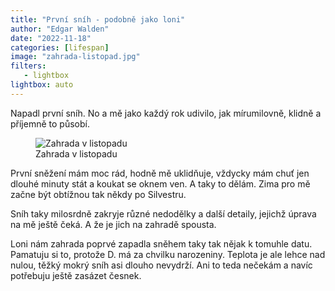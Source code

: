 ```yaml
---
title: "První sníh - podobně jako loni"
author: "Edgar Walden"
date: "2022-11-18"
categories: [lifespan]
image: "zahrada-listopad.jpg"
filters:
   - lightbox
lightbox: auto
---
```


Napadl první sníh. No a mě jako každý rok udivilo, jak mírumilovně, klidně a příjemně to působí.

![Zahrada v listopadu](zahrada-listopad.jpg)

První sněžení mám moc rád, hodně mě uklidňuje, vždycky mám chuť jen dlouhé minuty stát a koukat se oknem ven. A taky to dělám. Zima pro mě začne být obtížnou tak někdy po Silvestru.

Sníh taky milosrdně zakryje různé nedodělky a další detaily, jejichž úprava na mě ještě čeká. A že je jich na zahradě spousta. 

Loni nám zahrada poprvé zapadla sněhem taky tak nějak k tomuhle datu. Pamatuju si to, protože D. má za chvilku narozeniny. Teplota je ale lehce nad nulou, těžký mokrý sníh asi dlouho nevydrží. Ani to teda nečekám a navíc potřebuju ještě zasázet česnek.